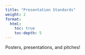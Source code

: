 ```yaml
---
title: "Presentation Standards"
weight: 2
format: 
  html: 
    toc: true
    toc-depth: 5
---
```


Posters, presentations, and pitches!

